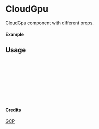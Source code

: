 
<Meta of={CloudGpu} title="GCP/CloudGpu" />

# CloudGpu

CloudGpu component with different props.

#### Example

<Canvas of={CloudGpu.Primary} />

## Usage

```ts
import { CloudGpu } from "yadl-ui";

const Example = () => {
  return (
      <CloudGpu />
  );
};

export default Example;
```

#### Credits
[GCP](https://cloud.google.com/icons)
